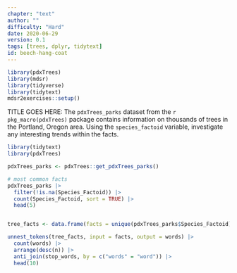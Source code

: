 ```yaml
---
chapter: "text"
author: ""
difficulty: "Hard"
date: 2020-06-29 
version: 0.1
tags: [trees, dplyr, tidytext]
id: beech-hang-coat
---
```


```r
library(pdxTrees)
library(mdsr)
library(tidyverse)
library(tidytext)
mdsr2exercises::setup()
```

TITLE GOES HERE: The `pdxTrees_parks` dataset from the `r pkg_macro(pdxTrees)` package contains information on thousands of trees in the Portland, Oregon area. Using the `species_factoid` variable, investigate any interesting trends within the facts.

  <!--begin-answer-->
```r
library(tidytext)
library(pdxTrees)

pdxTrees_parks <- pdxTrees::get_pdxTrees_parks() 

# most common facts
pdxTrees_parks |>
  filter(!is.na(Species_Factoid)) |>
  count(Species_Factoid, sort = TRUE) |>
  head(5)


tree_facts <- data.frame(facts = unique(pdxTrees_parks$Species_Factoid))

unnest_tokens(tree_facts, input = facts, output = words) |>
  count(words) |>
  arrange(desc(n)) |>
  anti_join(stop_words, by = c("words" = "word")) |>
  head(10)
```

  <!--end-answer-->
